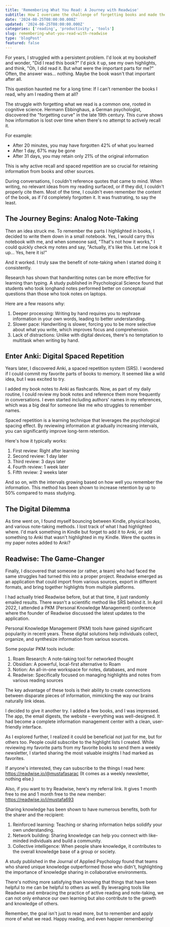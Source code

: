 ```yaml
---
title: 'Remembering What You Read: A Journey with Readwise'
subtitle: How I overcame the challenge of forgetting books and made the most of my reading with spaced repetition and digital tools.
date: '2024-08-25T08:00:00.000Z'
updated: '2024-08-25T08:00:00.000Z'
categories: ['reading', 'productivity', 'tools']
slug: remembering-what-you-read-with-readwise
type: 'blogPost'
featured: false
---
```


For years, I struggled with a persistent problem. I'd look at my bookshelf and wonder, "Did I read this book?" I'd pick it up, see my own highlights, and think, "Oh, I did read it. But what were the important parts for me?" Often, the answer was... nothing. Maybe the book wasn't that important after all.

This question haunted me for a long time: If I can't remember the books I read, why am I reading them at all?

<Callout label="The Forgetting Curve" variant="info">

The struggle with forgetting what we read is a common one, rooted in cognitive science. Hermann Ebbinghaus, a German psychologist, discovered the "forgetting curve" in the late 19th century. This curve shows how information is lost over time when there's no attempt to actively recall it.

For example:
- After 20 minutes, you may have forgotten 42% of what you learned
- After 1 day, 67% may be gone
- After 31 days, you may retain only 21% of the original information

This is why active recall and spaced repetition are so crucial for retaining information from books and other sources.

</Callout>

During conversations, I couldn't reference quotes that came to mind. When writing, no relevant ideas from my reading surfaced, or if they did, I couldn't properly cite them. Most of the time, I couldn't even remember the content of the book, as if I'd completely forgotten it. It was frustrating, to say the least.

## The Journey Begins: Analog Note-Taking

Then an idea struck me. To remember the parts I highlighted in books, I decided to write them down in a small notebook. Yes, I would carry this notebook with me, and when someone said, "That's not how it works," I could quickly check my notes and say, "Actually, it's like this. Let me look it up... Yes, here it is!"

And it worked. I truly saw the benefit of note-taking when I started doing it consistently.

<Callout label="The Power of Handwritten Notes" variant="info">

Research has shown that handwriting notes can be more effective for learning than typing. A study published in Psychological Science found that students who took longhand notes performed better on conceptual questions than those who took notes on laptops.

Here are a few reasons why:
1. Deeper processing: Writing by hand requires you to rephrase information in your own words, leading to better understanding.
2. Slower pace: Handwriting is slower, forcing you to be more selective about what you write, which improves focus and comprehension.
3. Lack of distractions: Unlike with digital devices, there's no temptation to multitask when writing by hand.

</Callout>

## Enter Anki: Digital Spaced Repetition

Years later, I discovered Anki, a spaced repetition system (SRS). I wondered if I could commit my favorite parts of books to memory. It seemed like a wild idea, but I was excited to try.

I added my book notes to Anki as flashcards. Now, as part of my daily routine, I could review my book notes and reference them more frequently in conversations. I even started including authors' names in my references, which was a big deal for someone like me who struggles to remember names.

<Callout label="The Science of Spaced Repetition" variant="info">

Spaced repetition is a learning technique that leverages the psychological spacing effect. By reviewing information at gradually increasing intervals, you can significantly improve long-term retention.

Here's how it typically works:
1. First review: Right after learning
2. Second review: 1 day later
3. Third review: 3 days later
4. Fourth review: 1 week later
5. Fifth review: 2 weeks later

And so on, with the intervals growing based on how well you remember the information. This method has been shown to increase retention by up to 50% compared to mass studying.

</Callout>

## The Digital Dilemma

As time went on, I found myself bouncing between Kindle, physical books, and various note-taking methods. I lost track of what I had highlighted where. I'd mark something in Kindle but forget to add it to Anki, or add something to Anki that wasn't highlighted in my Kindle. Were the quotes in my paper notes added to Anki?

## Readwise: The Game-Changer

Finally, I discovered that someone (or rather, a team) who had faced the same struggles had turned this into a proper project. Readwise emerged as an application that could import from various sources, export in different formats, and bring together highlights from multiple platforms.

I had actually tried Readwise before, but at that time, it just randomly emailed results. There wasn't a scientific method like SRS behind it. In April 2022, I attended a PKM (Personal Knowledge Management) conference where the founder of Readwise discussed the latest updates to the application.

<Callout label="The Rise of PKM Tools" variant="info">

Personal Knowledge Management (PKM) tools have gained significant popularity in recent years. These digital solutions help individuals collect, organize, and synthesize information from various sources.

Some popular PKM tools include:
1. Roam Research: A note-taking tool for networked thought
2. Obsidian: A powerful, local-first alternative to Roam
3. Notion: An all-in-one workspace for notes, databases, and more
4. Readwise: Specifically focused on managing highlights and notes from various reading sources

The key advantage of these tools is their ability to create connections between disparate pieces of information, mimicking the way our brains naturally link ideas.

</Callout>

I decided to give it another try. I added a few books, and I was impressed. The app, the email digests, the website – everything was well-designed. It had become a complete information management center with a clean, user-friendly interface.

As I explored further, I realized it could be beneficial not just for me, but for others too. People could subscribe to the highlight lists I created. While reviewing my favorite parts from my favorite books to send them a weekly newsletter, I started sharing the most valuable insights I had marked as favorites.

If anyone's interested, they can subscribe to the things I read here: https://readwise.io/@mustafasarac (It comes as a weekly newsletter, nothing else.)

Also, if you want to try Readwise, here's my referral link. It gives 1 month free to me and 1 month free to the new member: https://readwise.io/i/mustafa693

<Callout label="The Value of Shared Knowledge" variant="info">

Sharing knowledge has been shown to have numerous benefits, both for the sharer and the recipient:

1. Reinforced learning: Teaching or sharing information helps solidify your own understanding.
2. Network building: Sharing knowledge can help you connect with like-minded individuals and build a community.
3. Collective intelligence: When people share knowledge, it contributes to the overall knowledge base of a group or society.

A study published in the Journal of Applied Psychology found that teams who shared unique knowledge outperformed those who didn't, highlighting the importance of knowledge sharing in collaborative environments.

</Callout>

There's nothing more satisfying than knowing that things that have been helpful to me can be helpful to others as well. By leveraging tools like Readwise and embracing the practice of active reading and note-taking, we can not only enhance our own learning but also contribute to the growth and knowledge of others.

Remember, the goal isn't just to read more, but to remember and apply more of what we read. Happy reading, and even happier remembering!